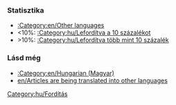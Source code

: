 {{en/Bilingual box| Hu
| Ez az oldal egy listát ad a '''fordításban lévő cikkekről'''.
| ''This page provides an index for a wide range of '''articles are being translated into Hungarian''' in OpenTTD Wiki.<br/>Articles with {{en/S|hu/Fordítás}} template automatically go here.''}}

===Statisztika===
*[[:Category:en/Other languages]]
*<10%: [[:Category:hu/Lefordítva a 10 százalékot]]
*>10%: [[:Category:hu/Lefordítva több mint 10 százalék]]

===Lásd még===
*[[:Category:en/Hungarian (Magyar)]]
*[[en/Articles are being translated into other languages]]
[[Category:hu/Fordítás]]